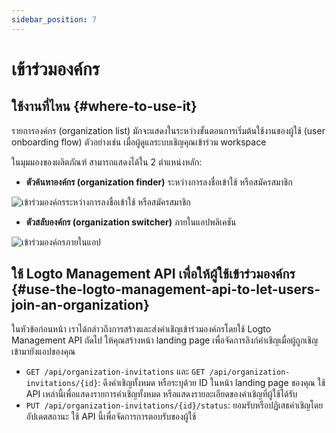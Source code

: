 ```yaml
---
sidebar_position: 7
---
```


# เข้าร่วมองค์กร

## ใช้งานที่ไหน \{#where-to-use-it}

รายการองค์กร (organization list) มักจะแสดงในระหว่างขั้นตอนการเริ่มต้นใช้งานของผู้ใช้ (user onboarding flow) ตัวอย่างเช่น เมื่อผู้ดูแลระบบเชิญคุณเข้าร่วม workspace

ในมุมมองของผลิตภัณฑ์ สามารถแสดงได้ใน 2 ตำแหน่งหลัก:

- **ตัวค้นหาองค์กร (organization finder)** ระหว่างการลงชื่อเข้าใช้ หรือสมัครสมาชิก

<img
  src="/img/assets/join-organization-on-sign-in-or-sign-up.png"
  alt="เข้าร่วมองค์กรระหว่างการลงชื่อเข้าใช้ หรือสมัครสมาชิก"
/>

- **ตัวสลับองค์กร (organization switcher)** ภายในแอปพลิเคชัน

<img src="/img/assets/join-organization-in-app.png" alt="เข้าร่วมองค์กรภายในแอป" />

## ใช้ Logto Management API เพื่อให้ผู้ใช้เข้าร่วมองค์กร \{#use-the-logto-management-api-to-let-users-join-an-organization}

ในหัวข้อก่อนหน้า เราได้กล่าวถึงการสร้างและส่งคำเชิญเข้าร่วมองค์กรโดยใช้ Logto Management API
ถัดไป ให้คุณสร้างหน้า landing page เพื่อจัดการลิงก์คำเชิญเมื่อผู้ถูกเชิญเข้ามายังแอปของคุณ

- `GET /api/organization-invitations` และ `GET /api/organization-invitations/{id}`: ดึงคำเชิญทั้งหมด หรือระบุด้วย ID
  ในหน้า landing page ของคุณ ใช้ API เหล่านี้เพื่อแสดงรายการคำเชิญทั้งหมด หรือแสดงรายละเอียดของคำเชิญที่ผู้ใช้ได้รับ
- `PUT /api/organization-invitations/{id}/status`: ยอมรับหรือปฏิเสธคำเชิญโดยอัปเดตสถานะ
  ใช้ API นี้เพื่อจัดการการตอบรับของผู้ใช้
